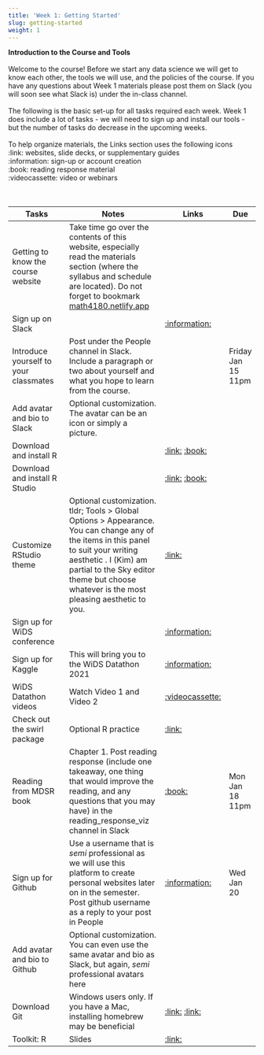 ```yaml
---
title: 'Week 1: Getting Started'
slug: getting-started
weight: 1
---
```




**Introduction to the Course and Tools** \
\
Welcome to the course! Before we start any data science we will get to know each other, the tools we will use, and the policies of the course. If you have any questions about Week 1 materials please post them on Slack (you will soon see what Slack is) under the in-class channel.\
\
The following is the basic set-up for all tasks required each week. Week 1 does include a lot of tasks - we will need to sign up and install our tools - but the number of tasks do decrease in the upcoming weeks. \
\
To help organize materials, the Links section uses the following icons \
:link: websites, slide decks, or supplementary guides \
:information: sign-up or account creation\
:book: reading response material\
:videocassette: video or webinars \
\
\

| Tasks | Notes | Links | Due |
| -------- | ------------- | ------ | ---- |
| Getting to know the course website | Take time go over the contents of this website, especially read the materials section (where the syllabus and schedule are located). Do not forget to bookmark [math4180.netlify.app](https://math4180.netlify.app/) | | 
| Sign up on Slack | | [:information:](https://join.slack.com/t/math4180/shared_invite/zt-kl64pc6d-mdMu3edXjbUhSzg1c4g2Lw) | | 
| Introduce yourself to your classmates | Post under the People channel in Slack. Include a paragraph or two about yourself and what you hope to learn from the course. | | Friday Jan 15 11pm | 
| Add avatar and bio to Slack | Optional customization. The avatar can be an icon or simply a picture. | | 
| Download and install R |  | [:link:](https://mirror.las.iastate.edu/CRAN/) [:book:](https://mdsr-book.github.io/mdsr2e/ch-R.html) | 
| Download and install R Studio | | [:link:](https://rstudio.com/products/rstudio/download/) [:book:](https://mdsr-book.github.io/mdsr2e/ch-R.html) |
| Customize RStudio theme | Optional customization. tldr; Tools > Global Options > Appearance. You can change any of the items in this panel to suit your writing aesthetic . I (Kim) am partial to the Sky editor theme but choose whatever is the most pleasing aesthetic to you. | [:link:](https://blog.rstudio.com/2018/10/29/rstudio-ide-custom-theme-support/) |
| Sign up for WiDS conference | | [:information:](https://airtable.com/shrLE1J7hVxuYAILv) | |
| Sign up for Kaggle | This will bring you to the WiDS Datathon 2021 | [:information:](https://www.kaggle.com/c/widsdatathon2021) | |
| WiDS Datathon videos | Watch Video 1 and Video 2 | [:videocassette:](https://www.widsconference.org/datathon-resources.html) | |
| Check out the swirl package | Optional R practice | [:link:](https://swirlstats.com/students.html) | |
| Reading from MDSR book |Chapter 1. Post reading response (include one takeaway, one thing that would improve the reading, and any questions that you may have) in the reading_response_viz channel in Slack  | [:book:](https://mdsr-book.github.io/mdsr2e/ch-prologue.html) | Mon Jan 18 11pm |
| Sign up for Github | Use a username that is *semi* professional as we will use this platform to create personal websites later on in the semester. Post github username as a reply to your post in People | [:information:](https://github.com/) | Wed Jan 20 |
| Add avatar and bio to Github | Optional customization. You can even use the same avatar and bio as Slack, but again, *semi* professional avatars here | | 
| Download Git | Windows users only. If you have a Mac, installing homebrew may be beneficial | [:link:](https://git-scm.com/book/en/v2/Getting-Started-Installing-Git/) [:link:](https://brew.sh/)  | |
| Toolkit: R | Slides | [:link:](/slides/toolkit.html) | |
